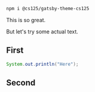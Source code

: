 


```sh
npm i @cs125/gatsby-theme-cs125
```

<Lead>

This is so great.

</Lead>

But let's try some actual text.

## First

<Ace value="npm i @cs125/react-google-login" />

<Ace mode="java">

```java
System.out.println("Here");
```

</Ace>

<LoremIpsum p={6} />

## Second

<LoremIpsum p={8} />
